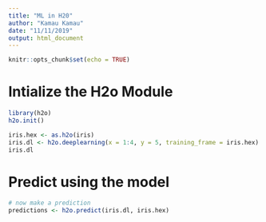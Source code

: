 ```yaml
---
title: "ML in H20"
author: "Kamau Kamau"
date: "11/11/2019"
output: html_document
---
```


```r
knitr::opts_chunk$set(echo = TRUE)
```

# Intialize the H2o Module

```r
library(h2o)
h2o.init()
```

```r
iris.hex <- as.h2o(iris)
iris.dl <- h2o.deeplearning(x = 1:4, y = 5, training_frame = iris.hex)
iris.dl
```

# Predict using the model

```r
# now make a prediction
predictions <- h2o.predict(iris.dl, iris.hex)
```

